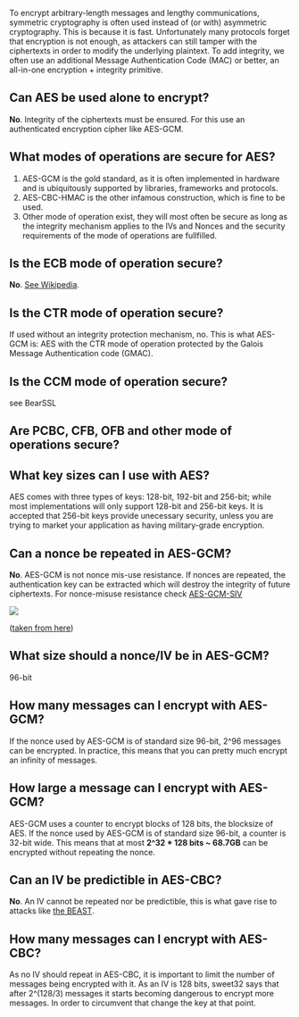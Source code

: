 To encrypt arbitrary-length messages and lengthy communications, symmetric cryptography is often used instead of (or with) asymmetric cryptography. This is because it is fast. Unfortunately many protocols forget that encryption is not enough, as attackers can still tamper with the ciphertexts in order to modify the underlying plaintext. To add integrity, we often use an additional Message Authentication Code (MAC) or better, an all-in-one encryption + integrity primitive.

== Can AES be used alone to encrypt? ==

'''No'''.  Integrity of the ciphertexts must be ensured. For this use an authenticated encryption cipher like AES-GCM.

== What modes of operations are secure for AES? ==

# AES-GCM is the gold standard, as it is often implemented in hardware and is ubiquitously supported by libraries, frameworks and protocols.
# AES-CBC-HMAC is the other infamous construction, which is fine to be used.
# Other mode of operation exist, they will most often be secure as long as the integrity mechanism applies to the IVs and Nonces and the security requirements of the mode of operations are fullfilled.

== Is the ECB mode of operation secure? ==

'''No'''. <a href="https://en.wikipedia.org/wiki/Block_cipher_mode_of_operation#Electronic_Codebook_(ECB)">See Wikipedia</a>.

== Is the CTR mode of operation secure? ==

If used without an integrity protection mechanism, no. This is what AES-GCM is: AES with the CTR mode of operation protected by the Galois Message Authentication code (GMAC).

== Is the CCM mode of operation secure? ==

see BearSSL

== Are PCBC, CFB, OFB and other mode of operations secure? ==




== What key sizes can I use with AES? ==

AES comes with three types of keys: 128-bit, 192-bit and 256-bit; while most implementations will only support 128-bit and 256-bit keys. It is accepted that 256-bit keys provide unecessary security, unless you are trying to market your application as having military-grade encryption.

== Can a nonce be repeated in AES-GCM? ==

'''No'''. AES-GCM is not nonce mis-use resistance. If nonces are repeated, the authentication key can be extracted which will destroy the integrity of future ciphertexts. For nonce-misuse resistance check <a href="https://tools.ietf.org/html/draft-irtf-cfrg-gcmsiv-08">AES-GCM-SIV</a>

<img src="aes-gcm-siv.png">

(<a href="https://cyber.biu.ac.il/aes-gcm-siv/">taken from here</a>)

== What size should a nonce/IV be in AES-GCM? ==

96-bit

== How many messages can I encrypt with AES-GCM? ==

If the nonce used by AES-GCM is of standard size 96-bit, 2^96 messages can be encrypted. In practice, this means that you can pretty much encrypt an infinity of messages.

== How large a message can I encrypt with AES-GCM? ==

AES-GCM uses a counter to encrypt blocks of 128 bits, the blocksize of AES. If the nonce used by AES-GCM is of standard size 96-bit, a counter is 32-bit wide. This means that at most '''2^32 * 128 bits ~ 68.7GB''' can be encrypted without repeating the nonce.

== Can an IV be predictible in AES-CBC? ==

'''No'''. An IV cannot be repeated nor be predictible, this is what gave rise to attacks like <a href="https://www.youtube.com/watch?v=-_8-2pDFvmg">the BEAST</a>.

== How many messages can I encrypt with AES-CBC? ==

As no IV should repeat in AES-CBC, it is important to limit the number of messages being encrypted with it. As an IV is 128 bits, sweet32 says that after 2^(128/3) messages it starts becoming dangerous to encrypt more messages. In order to circumvent that change the key at that point.
